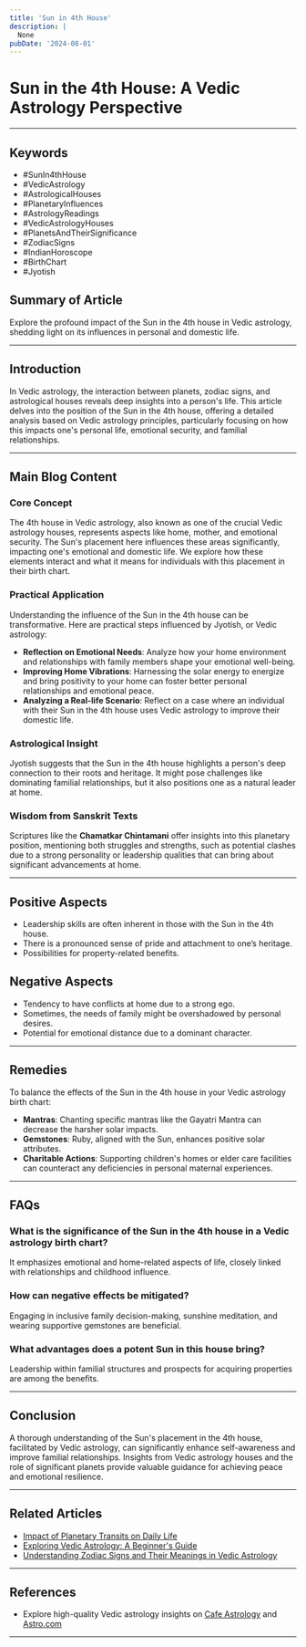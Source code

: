 ```yaml
---
title: 'Sun in 4th House'
description: |
  None
pubDate: '2024-08-01'
---
```


# Sun in the 4th House: A Vedic Astrology Perspective

---

## Keywords
- #SunIn4thHouse
- #VedicAstrology
- #AstrologicalHouses
- #PlanetaryInfluences
- #AstrologyReadings
- #VedicAstrologyHouses
- #PlanetsAndTheirSignificance
- #ZodiacSigns
- #IndianHoroscope
- #BirthChart
- #Jyotish

## Summary of Article
Explore the profound impact of the Sun in the 4th house in Vedic astrology, shedding light on its influences in personal and domestic life.

---

## Introduction
In Vedic astrology, the interaction between planets, zodiac signs, and astrological houses reveals deep insights into a person's life. This article delves into the position of the Sun in the 4th house, offering a detailed analysis based on Vedic astrology principles, particularly focusing on how this impacts one's personal life, emotional security, and familial relationships.

---

## Main Blog Content

### Core Concept
The 4th house in Vedic astrology, also known as one of the crucial Vedic astrology houses, represents aspects like home, mother, and emotional security. The Sun's placement here influences these areas significantly, impacting one's emotional and domestic life. We explore how these elements interact and what it means for individuals with this placement in their birth chart.

### Practical Application
Understanding the influence of the Sun in the 4th house can be transformative. Here are practical steps influenced by Jyotish, or Vedic astrology:
- **Reflection on Emotional Needs**: Analyze how your home environment and relationships with family members shape your emotional well-being.
- **Improving Home Vibrations**: Harnessing the solar energy to energize and bring positivity to your home can foster better personal relationships and emotional peace.
- **Analyzing a Real-life Scenario**: Reflect on a case where an individual with their Sun in the 4th house uses Vedic astrology to improve their domestic life.

### Astrological Insight
Jyotish suggests that the Sun in the 4th house highlights a person's deep connection to their roots and heritage. It might pose challenges like dominating familial relationships, but it also positions one as a natural leader at home.

### Wisdom from Sanskrit Texts
Scriptures like the **Chamatkar Chintamani** offer insights into this planetary position, mentioning both struggles and strengths, such as potential clashes due to a strong personality or leadership qualities that can bring about significant advancements at home.

---

## Positive Aspects
- Leadership skills are often inherent in those with the Sun in the 4th house.
- There is a pronounced sense of pride and attachment to one’s heritage.
- Possibilities for property-related benefits.

## Negative Aspects
- Tendency to have conflicts at home due to a strong ego.
- Sometimes, the needs of family might be overshadowed by personal desires.
- Potential for emotional distance due to a dominant character.

---

## Remedies
To balance the effects of the Sun in the 4th house in your Vedic astrology birth chart:
- **Mantras**: Chanting specific mantras like the Gayatri Mantra can decrease the harsher solar impacts.
- **Gemstones**: Ruby, aligned with the Sun, enhances positive solar attributes.
- **Charitable Actions**: Supporting children's homes or elder care facilities can counteract any deficiencies in personal maternal experiences.

---

## FAQs
### What is the significance of the Sun in the 4th house in a Vedic astrology birth chart?
It emphasizes emotional and home-related aspects of life, closely linked with relationships and childhood influence.
### How can negative effects be mitigated?
Engaging in inclusive family decision-making, sunshine meditation, and wearing supportive gemstones are beneficial.
### What advantages does a potent Sun in this house bring?
Leadership within familial structures and prospects for acquiring properties are among the benefits.

---

## Conclusion
A thorough understanding of the Sun's placement in the 4th house, facilitated by Vedic astrology, can significantly enhance self-awareness and improve familial relationships. Insights from Vedic astrology houses and the role of significant planets provide valuable guidance for achieving peace and emotional resilience.

---

## Related Articles
- [Impact of Planetary Transits on Daily Life](#)
- [Exploring Vedic Astrology: A Beginner's Guide](#)
- [Understanding Zodiac Signs and Their Meanings in Vedic Astrology](#)

---

## References
- Explore high-quality Vedic astrology insights on [Cafe Astrology](https://cafeastrology.com) and [Astro.com](https://astro.com)

---